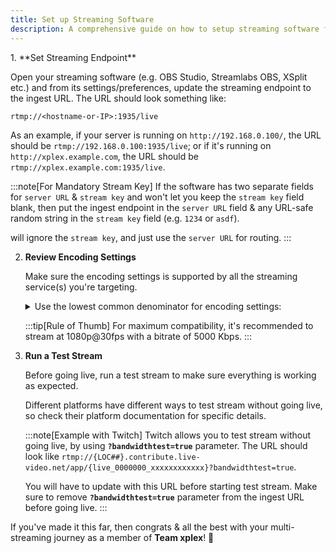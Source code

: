 ```yaml
---
title: Set up Streaming Software
description: A comprehensive guide on how to setup streaming software for xplex.
---
```


<Steps>
1. **Set Streaming Endpoint**

   Open your streaming software (e.g. OBS Studio, Streamlabs OBS, XSplit etc.) and from its settings/preferences, update the streaming endpoint to the <Xplex /> ingest URL. The URL should look something like:

   ```
   rtmp://<hostname-or-IP>:1935/live
   ```

   As an example, if your <Xplex isHQ="true" /> server is running on `http://192.168.0.100/`, the URL should be `rtmp://192.168.0.100:1935/live`; or if it's running on `http://xplex.example.com`, the URL should be `rtmp://xplex.example.com:1935/live`.

   :::note[For Mandatory Stream Key]
   If the software has two separate fields for `server URL` & `stream key` and won't let you keep the `stream key` field blank, then put the <Xplex /> ingest endpoint in the `server URL` field & any URL-safe random string in the `stream key` field (e.g. `1234` or `asdf`).
   
   <Xplex /> will ignore the `stream key`, and just use the `server URL` for routing.
   :::

2. **Review Encoding Settings**

   Make sure the encoding settings is supported by all the streaming service(s) you're targeting.

   <details>
   <summary>Use the lowest common denominator for encoding settings:</summary>
   As an example, YouTube supports 4K@60fps stream; but if you're also streaming to Twitch or Facebook, which doesn't support 4K, you'll have to stream at 1080p or lower. If you're also planning to stream to 𝕏, which does support 1080p/FHD, but doesn't support 60fps, you'll have to stream at 30fps.
   </details>

   :::tip[Rule of Thumb]
   For maximum compatibility, it's recommended to stream at 1080p@30fps with a bitrate of 5000 Kbps.
   :::

3. **Run a Test Stream**

   Before going live, run a test stream to make sure everything is working as expected.

   Different platforms have different ways to test stream without going live, so check their platform documentation for specific details.

   :::note[Example with Twitch]
   Twitch allows you to test stream without going live, by using **`?bandwidthtest=true`** parameter. The URL should look like `rtmp://{LOC##}.contribute.live-video.net/app/{live_0000000_xxxxxxxxxxxx}?bandwidthtest=true`.

   You will have to update <Xplex isHQ="true" /> with this URL before starting test stream. Make sure to remove **`?bandwidthtest=true`** parameter from the ingest URL before going live.
   :::
</Steps>

If you've made it this far, then congrats & all the best with your multi-streaming journey as a member of **Team xplex**! 🚀

